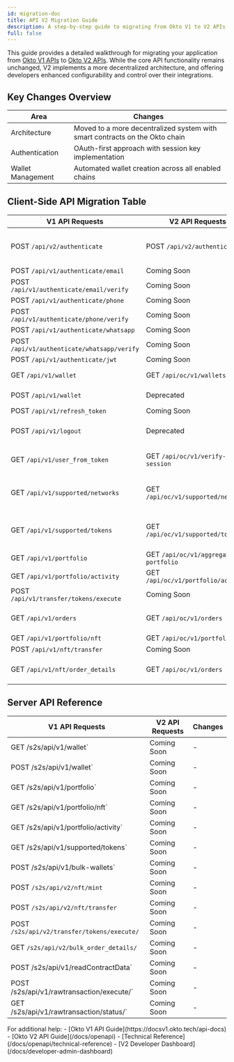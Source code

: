 ```yaml
---
id: migration-doc
title: API V2 Migration Guide
description: A step-by-step guide to migrating from Okto V1 to V2 APIs, which adopt a decentralized architecture for greater flexibility and security. It covers key changes, updated endpoints, and best practices to ensure a smooth transition.
full: false
---
```



This guide provides a detailed walkthrough for migrating your application from [Okto V1 APIs](https://docsv1.okto.tech/server-api-docs) to [Okto V2 APIs](). While the core API functionality remains unchanged, V2 implements a more decentralized architecture, and offering developers enhanced configurability and control over their integrations.


## Key Changes Overview

| Area | Changes |
|------|---------|
| Architecture | Moved to a more decentralized system with smart contracts on the Okto chain |
| Authentication | OAuth-first approach with session key implementation |
| Wallet Management | Automated wallet creation across all enabled chains |

## Client-Side API Migration Table

| V1 API Requests | V2 API Requests | Changes |
|-----------------|-----------------|---------|
| <ExternalLink href="https://docsv1.okto.tech/api-docs#tag/client/POST/api/v2/authenticate">POST `/api/v2/authenticate`</ExternalLink> | <ExternalLink href="/docs/openapi/authenticate/login-logout/loginUsingOktoAuth">POST `/api/v2/authenticate`</ExternalLink> | Returns session key on successful authentication |
| <ExternalLink href="https://docsv1.okto.tech/api-docs#tag/client/POST/api/v1/authenticate/email">POST `/api/v1/authenticate/email`</ExternalLink> | Coming Soon | - |
| <ExternalLink href="https://docsv1.okto.tech/api-docs#tag/client/POST/api/v1/authenticate/email/verify">POST `/api/v1/authenticate/email/verify`</ExternalLink> | Coming Soon | - |
| <ExternalLink href="https://docsv1.okto.tech/api-docs#tag/client/POST/api/v1/authenticate/phone">POST `/api/v1/authenticate/phone`</ExternalLink> | Coming Soon | - |
| <ExternalLink href="https://docsv1.okto.tech/api-docs#tag/client/POST/api/v1/authenticate/phone/verify">POST `/api/v1/authenticate/phone/verify`</ExternalLink> | Coming Soon | - |
| <ExternalLink href="https://docsv1.okto.tech/api-docs#tag/client/POST/api/v1/authenticate/whatsapp">POST `/api/v1/authenticate/whatsapp`</ExternalLink> | Coming Soon | - |
| <ExternalLink href="https://docsv1.okto.tech/api-docs#tag/client/POST/api/v1/authenticate/whatsapp/verify">POST `/api/v1/authenticate/whatsapp/verify`</ExternalLink> | Coming Soon | - |
| <ExternalLink href="https://docsv1.okto.tech/api-docs#tag/client/POST/api/v1/authenticate/jwt">POST `/api/v1/authenticate/jwt`</ExternalLink> | Coming Soon | - |
| <ExternalLink href="https://docsv1.okto.tech/api-docs#tag/client/GET/api/v1/wallet">GET `/api/v1/wallet`</ExternalLink> | <ExternalLink href="/docs/openapi/explorer/get-wallets">GET `/api/oc/v1/wallets`</ExternalLink> | Fetches all user wallets |
| <ExternalLink href="https://docsv1.okto.tech/api-docs#tag/client/POST/api/v1/wallet">POST `/api/v1/wallet`</ExternalLink> | Deprecated | Wallets are auto-created. |
| <ExternalLink href="https://docsv1.okto.tech/api-docs#tag/client/POST/api/v1/refresh_token">POST `/api/v1/refresh_token`</ExternalLink> | Coming Soon | - |
| <ExternalLink href="https://docsv1.okto.tech/api-docs#tag/client/POST/api/v1/logout">POST `/api/v1/logout`</ExternalLink> | Deprecated | The session key expires after 7 days. |
| <ExternalLink href="https://docsv1.okto.tech/api-docs#tag/client/GET/api/v1/user_from_token">GET `/api/v1/user_from_token`</ExternalLink> | <ExternalLink href="/docs/openapi/explorer/user-session-verify">GET `/api/oc/v1/verify-session`</ExternalLink> | Now returns detailed user information |
| <ExternalLink href="https://docsv1.okto.tech/api-docs#tag/client/GET/api/v1/supported/networks">GET `/api/v1/supported/networks`</ExternalLink> | <ExternalLink href="/docs/openapi/explorer/get-supported-networks">GET `/api/oc/v1/supported/networks`</ExternalLink> | Fetches details of all the enabled networks |
| <ExternalLink href="https://docsv1.okto.tech/api-docs#tag/client/GET/api/v1/supported/tokens">GET `/api/v1/supported/tokens`</ExternalLink> | <ExternalLink href="/docs/openapi/explorer/get-supported-tokens">GET `/api/oc/v1/supported/tokens`</ExternalLink> | Fetches details of all available tokens |
| <ExternalLink href="https://docsv1.okto.tech/api-docs#tag/client/GET/api/v1/portfolio">GET `/api/v1/portfolio`</ExternalLink> | <ExternalLink href="/docs/openapi/explorer/get-portfolio">GET `/api/oc/v1/aggregated-portfolio`</ExternalLink> | - |
| <ExternalLink href="https://docsv1.okto.tech/api-docs#tag/client/GET/api/v1/portfolio/activity">GET `/api/v1/portfolio/activity`</ExternalLink> | <ExternalLink href="/docs/openapi/explorer/get-portfolio-activity">GET `/api/oc/v1/portfolio/activity`</ExternalLink> | - |
| <ExternalLink href="https://docsv1.okto.tech/api-docs#tag/client/POST/api/v1/transfer/tokens/execute">POST `/api/v1/transfer/tokens/execute`</ExternalLink> | Coming Soon | - |
| <ExternalLink href="https://docsv1.okto.tech/api-docs#tag/client/GET/api/v1/orders">GET `/api/v1/orders`</ExternalLink> | <ExternalLink href="/docs/openapi/explorer/get-order-history">GET `/api/oc/v1/orders`</ExternalLink> | Fetch all the orders for all transactions |
| <ExternalLink href="https://docsv1.okto.tech/api-docs#tag/client/GET/api/v1/portfolio/nft">GET `/api/v1/portfolio/nft`</ExternalLink> | <ExternalLink href="/docs/openapi/explorer/get-nft-portfolio">GET `/api/oc/v1/portfolio/nft`</ExternalLink> | - |
| <ExternalLink href="https://docsv1.okto.tech/api-docs#tag/client/POST/api/v1/nft/transfer">POST `/api/v1/nft/transfer`</ExternalLink> | Coming Soon | - |
| <ExternalLink href="https://docsv1.okto.tech/api-docs#tag/client/GET/api/v1/nft/order_details">GET `/api/v1/nft/order_details`</ExternalLink> | <ExternalLink href="/docs/openapi/explorer/get-order-history">GET `/api/oc/v1/orders`</ExternalLink> | Fetch all the orders for all transactions |

## Server API Reference

| V1 API Requests | V2 API Requests | Changes |
|-----------------|-----------------|---------|
| <ExternalLink href="https://docsv1.okto.tech/server-api-docs#tag/server/GET/s2s/api/v1/wallet">GET /s2s/api/v1/wallet`</ExternalLink> | Coming Soon  | - |
| <ExternalLink href="https://docsv1.okto.tech/server-api-docs#tag/server/POST/s2s/api/v1/wallet">POST /s2s/api/v1/wallet`</ExternalLink> | Coming Soon  | - |
| <ExternalLink href="https://docsv1.okto.tech/server-api-docs#tag/server/GET/s2s/api/v1/portfolio">GET /s2s/api/v1/portfolio`</ExternalLink> | Coming Soon  | - |
| <ExternalLink href="https://docsv1.okto.tech/server-api-docs#tag/server/GET/s2s/api/v1/portfolio/nft">GET /s2s/api/v1/portfolio/nft`</ExternalLink> | Coming Soon  | - |
| <ExternalLink href="https://docsv1.okto.tech/server-api-docs#tag/server/GET/s2s/api/v1/portfolio/activity">GET /s2s/api/v1/portfolio/activity`</ExternalLink> | Coming Soon  | - |
| <ExternalLink href="https://docsv1.okto.tech/server-api-docs#tag/server/GET/s2s/api/v1/supported/tokens">GET /s2s/api/v1/supported/tokens`</ExternalLink> | Coming Soon  | - |
| <ExternalLink href="https://docsv1.okto.tech/server-api-docs#tag/server/POST/s2s/api/v1/bulk-wallets">POST /s2s/api/v1/bulk-wallets`</ExternalLink> | Coming Soon  | - |
| <ExternalLink href="https://docsv1.okto.tech/server-api-docs#tag/server/POSTs2s/api/v2/nft/mint">POST `/s2s/api/v2/nft/mint`</ExternalLink> | Coming Soon | - |
| <ExternalLink href="https://docsv1.okto.tech/server-api-docs#tag/server/POSTs2s/api/v2/nft/transfer">POST `/s2s/api/v2/nft/transfer`</ExternalLink> | Coming Soon  | - |
| <ExternalLink href="https://docsv1.okto.tech/server-api-docs#tag/server/POSTs2s/api/v2/transfer/tokens/execute/">POST `/s2s/api/v2/transfer/tokens/execute/`</ExternalLink> | Coming Soon | - |
| <ExternalLink href="https://docsv1.okto.tech/server-api-docs#tag/server/GET/s2s/api/v2/bulk_order_details/">GET `/s2s/api/v2/bulk_order_details/`</ExternalLink> | Coming Soon | - |
| <ExternalLink href="https://docsv1.okto.tech/server-api-docs#tag/server/POST/s2s/api/v1/readContractData">POST /s2s/api/v1/readContractData`</ExternalLink> | Coming Soon  | - |
| <ExternalLink href="https://docsv1.okto.tech/server-api-docs#tag/server/POST/s2s/api/v1/rawtransaction/execute/">POST /s2s/api/v1/rawtransaction/execute/`</ExternalLink> | Coming Soon  | - |
| <ExternalLink href="https://docsv1.okto.tech/server-api-docs#tag/server/GET/s2s/api/v1/rawtransaction/status/">GET /s2s/api/v1/rawtransaction/status/`</ExternalLink> | Coming Soon | - |

<Callout title="Migration Support">
For additional help:
- [Okto V1 API Guide](https://docsv1.okto.tech/api-docs)
- [Okto V2 API Guide](/docs/openapi)
- [Technical Reference](/docs/openapi/technical-reference)
- [V2 Developer Dashboard](/docs/developer-admin-dashboard)
</Callout>